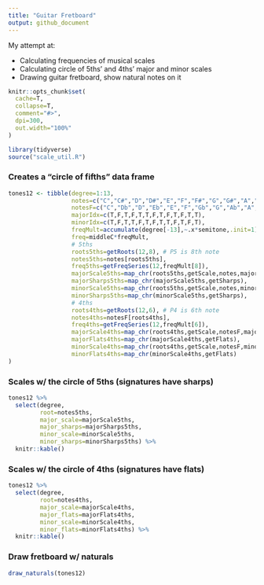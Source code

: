 ```yaml
---
title: "Guitar Fretboard"
output: github_document
---
```


My attempt at:

* Calculating frequencies of musical scales
* Calculating circle of 5ths' and 4ths' major and minor scales
* Drawing guitar fretboard, show natural notes on it

```r
knitr::opts_chunk$set(
  cache=T,
  collapse=T,
  comment="#>",
  dpi=300,
  out.width="100%"
)
```

```r
library(tidyverse)
source("scale_util.R")
```

### Creates a "circle of fifths" data frame

```r
tones12 <- tibble(degree=1:13,
                  notes=c("C","C#","D","D#","E","F","F#","G","G#","A","A#","B","C2"),
                  notesF=c("C","Db","D","Eb","E","F","Gb","G","Ab","A","Bb","B","C2"),
                  majorIdx=c(T,F,T,F,T,T,F,T,F,T,F,T,T),
                  minorIdx=c(T,F,T,T,F,T,F,T,T,F,T,F,T),
                  freqMult=accumulate(degree[-13],~.x*semitone,.init=1),
                  freq=middleC*freqMult,
                  # 5ths
                  roots5ths=getRoots(12,8), # P5 is 8th note
                  notes5ths=notes[roots5ths],
                  freq5ths=getFreqSeries(12,freqMult[8]),
                  majorScale5ths=map_chr(roots5ths,getScale,notes,majorIdx),
                  majorSharps5ths=map_chr(majorScale5ths,getSharps),
                  minorScale5ths=map_chr(roots5ths,getScale,notes,minorIdx),   
                  minorSharps5ths=map_chr(minorScale5ths,getSharps),
                  # 4ths
                  roots4ths=getRoots(12,6), # P4 is 6th note
                  notes4ths=notesF[roots4ths],
                  freq4ths=getFreqSeries(12,freqMult[6]),
                  majorScale4ths=map_chr(roots4ths,getScale,notesF,majorIdx),
                  majorFlats4ths=map_chr(majorScale4ths,getFlats),
                  minorScale4ths=map_chr(roots4ths,getScale,notesF,minorIdx),
                  minorFlats4ths=map_chr(minorScale4ths,getFlats)
)
```

### Scales w/ the circle of 5ths (signatures have sharps)

```r
tones12 %>%
  select(degree,
         root=notes5ths,
         major_scale=majorScale5ths,
         major_sharps=majorSharps5ths,
         minor_scale=minorScale5ths,
         minor_sharps=minorSharps5ths) %>%
  knitr::kable()
```

### Scales w/ the circle of 4ths (signatures have flats)

```r
tones12 %>%
  select(degree,
         root=notes4ths,
         major_scale=majorScale4ths,
         major_flats=majorFlats4ths,
         minor_scale=minorScale4ths,
         minor_flats=minorFlats4ths) %>%
  knitr::kable()
```

### Draw fretboard w/ naturals

```r
draw_naturals(tones12)
```